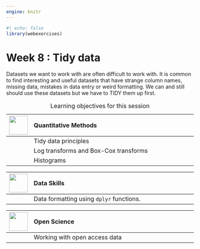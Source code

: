 ```yaml
---
engine: knitr
---
```


```r
#| echo: false
library(webexercises)
```


# Week 8 : Tidy data {.unnumbered}

Datasets we want to work with are often difficult to work with. It is common to find interesting and useful datasets that have strange column names, missing data, mistakes in data entry or weird formatting. We can and still should use these datasets but we have to TIDY them up first.

|  ![](../images/logos/rm-logo_quantitative-methods.png){width=50px}  | Quantitative Methods          |
|-----|:-------------------------------------------|
|            | Tidy data principles                  |
|            | Log transforms and Box-Cox transforms                  |
|            | Histograms                           |

: Learning objectives for this session

|    ![](../images/logos/rm-logo_data-skills.png){width=50px}      | Data Skills       |
|-----|:-------------------------------------------|
|          | Data formatting using `dplyr` functions.              |


|      ![](../images/logos/rm-logo_open-science.png){width=50px}      | Open Science                                               |
|-----|:-------------------------------------------|
|          | Working with open access data       |
